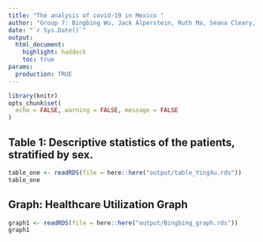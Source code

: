 ```yaml
---
title: "The analysis of covid-19 in Mexico "
author: "Group 7: Bingbing Wu, Jack Alperstein, Ruth Ma, Seana Cleary, Ying Xu"
date: "`r Sys.Date()`"
output:
  html_document:
    highlight: haddock
    toc: true
params:
  production: TRUE
---
```


```r
library(knitr)
opts_chunk$set(
  echo = FALSE, warning = FALSE, message = FALSE
)
```

## Table 1: Descriptive statistics of the patients, stratified by sex.
```r
table_one <- readRDS(file = here::here("output/table_YingXu.rds"))
table_one
```

## Graph: Healthcare Utilization Graph
```r
graph1 <- readRDS(file = here::here("output/Bingbing_graph.rds"))
graph1
```